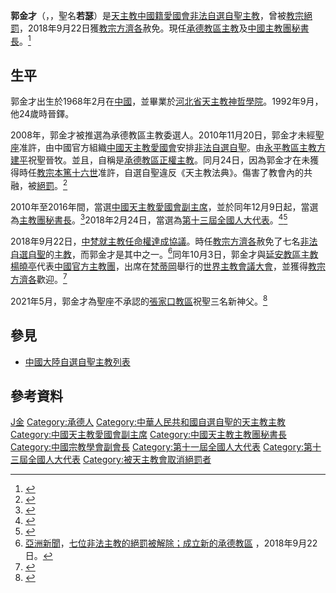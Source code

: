 {{Infobox Christian leader
| type             = bishop
| honorific-prefix = 
| name             = 郭金才<br />Joseph Guo Jincai
| honorific-suffix = 
| title            = [[天主教承德教區|承德教區主教]]
| image            = 
| caption          = 
| province         = 
| diocese          = [[天主教承德教區|承德教區]]
| see              = 
| appointed        = 
| term_start       = 2018年9月22日
| term_end         = 
| predecessor      = [[梅耿光|梅耿光]]
| successor        = '''現任'''
| other_post       = 
| ordination       = 1992年9月
| ordained_by      = 
| consecration     = 2010年11月20日 ([[中國自選自聖主教列表|非法自選自聖]])
| consecrated_by   = [[方建平|方建平]]
| cardinal         = 
| created_cardinal_by = 
| rank             =  
| birth_name       = 
| birth_date       = 1968年2月
| birth_place      = [[中國|中國]][[安徽省|安徽省]][[阜陽市|阜陽市]]
| death_date       = 
| death_place      = 
| buried           = 
| religion         = [[天主教|天主教]]
| residence        = 
| profession       =
| alma_mater       = 
| nationality      = [[中國人|中國籍]]
| previous_post    = 
| motto            = 
| signature        = 
| coat_of_arms     = Coat of arms of Joseph Guo Jin Cai.svg
}}
'''郭金才'''（{{lang-en|Joseph Guo Jincai}}，{{bd|1968年|2月|||catIdx=郭金才}}，聖名'''若瑟'''）是[[天主教|天主教]][[中國人|中國籍]][[中國天主教愛國會|愛國會]][[中國自選自聖主教列表|非法自選自聖]][[天主教華人主教列表|主教]]，曾被[[教宗|教宗]][[絕罰|絕罰]]，2018年9月22日獲[[方濟各_(教宗)|教宗方濟各]]赦免。現任[[天主教承德教區|承德教區主教]]及[[中國天主教主教團|中國主教團秘書長]]。<ref>{{Cite web |url=http://www.catholic-hierarchy.org/bishop/bguojinca.html |title=Bishop Joseph Guo Jincai|accessdate=2018年9月22日|archive-date=2018年9月22日|archive-url= |dead-url=no }}</ref>

== 生平 ==
郭金才出生於1968年2月在[[中國|中國]]，並畢業於[[河北省天主教神哲學院|河北省天主教神哲學院]]。1992年9月，他24歲時晉鐸。

2008年，郭金才被推選為承德教區主教委選人。2010年11月20日，郭金才未經[[聖座|聖座]]准許，由中國官方組織[[中國天主教愛國會|中國天主教愛國會]]安排[[中國自選自聖主教列表|非法自選自聖]]。由[[天主教永平教區|永平教區主教]][[方建平|方建平]]祝聖晉牧。並且，自稱是[[天主教承德教區|承德教區正權主教]]。同月24日，因為郭金才在未獲得時任[[教宗|教宗]][[本篤十六世|本篤十六世]]准許，自選自聖違反《天主教法典》。傷害了教會內的共融，被[[絕罰|絕罰]]。<ref>{{Cite web |url=http://www.kkp.org.hk/drupal/node/16863 |title=承德非法主教郭金才 祝聖主教府 合法主教共祭 |accessdate=2018年6月3日|archive-date= 2018年6月3日|archive-url= |publisher=[[公教報|公教報]] |dead-url=no }}</ref>

2010年至2016年間，當選[[中國天主教愛國會|中國天主教愛國會副主席]]，並於同年12月9日起，當選為[[中國天主教主教團|主教團秘書長]]。<ref name="election">{{cite news
|publisher=[[人民日報|人民日報]] |date=2010年12月9日 |title=中國天主教第八次全國代表會議選舉產生新一屆領導班子 |url=http://politics.people.com.cn/GB/1027/13441733.html |accessdate=2010年12月9日 |archive-date=2010年12月13日 |archive-url=https://web.archive.org/web/20101213063742/http://politics.people.com.cn/GB/1027/13441733.html |dead-url=no}}</ref>2018年2月24日，當選為[[第十三屆全國人大代表|第十三屆全國人大代表]]。<ref>{{Cite web|title=（受權發佈）中華人民共和國第十三屆全國人民代表大會代表名單-中新網|url=http://www.chinanews.com/gn/2018/02-25/8453959.shtml|accessdate=2021-02-13|work=中新網|archive-date=2018-02-27|archive-url=https://web.archive.org/web/20180227031724/http://www.chinanews.com/gn/2018/02-25/8453959.shtml|dead-url=no}}</ref><ref>{{cite web|url=http://210.82.31.1:8084/delegate/viewDelegate.action?dbid=111363|title=代表資訊-郭金才|publisher=全國人大|access-date=2010-11-20|archive-url=https://web.archive.org/web/20181005111904/http://www.npc.gov.cn/delegate/viewDelegate.action?dbid=111363|archive-date=2018-10-05|dead-url=yes}}</ref>

2018年9月22日，[[中華人民共和國與梵蒂岡關係|中梵就主教任命權達成協議]]。時任[[方濟各_(教宗)|教宗方濟各]]赦免了七名[[中國自選自聖主教列表|非法自選自聖]]的[[天主教華人主教列表|主教]]，而郭金才是其中之一。<ref>[[亞洲新聞|亞洲新聞]]，[http://www.asianews.it/news-zh/七位非法主教的絕罰被解除；成立新的承德教區-45012.html 七位非法主教的絕罰被解除；成立新的承德教區] {{Wayback|url=http://www.asianews.it/news-zh/%E4%B8%83%E4%BD%8D%E9%9D%9E%E6%B3%95%E4%B8%BB%E6%95%99%E7%9A%84%E7%BB%9D%E7%BD%9A%E8%A2%AB%E8%A7%A3%E9%99%A4%EF%BC%9B%E6%88%90%E7%AB%8B%E6%96%B0%E7%9A%84%E6%89%BF%E5%BE%B7%E6%95%99%E5%8C%BA-45012.html |date=20190513044949 }}，2018年9月22日。</ref>同年10月3日，郭金才與[[天主教延安教區|延安教區主教]][[楊曉亭|楊曉亭]]代表[[中國天主教主教團|中國官方主教團]]，出席在[[梵蒂岡|梵蒂岡]]舉行的[[世界主教會議|世界主教會議大會]]，並獲得[[教宗|教宗]][[方濟各_(教宗)|方濟各]]歡迎。<ref>{{Cite web |url=https://www.vaticannews.va/zh/pope/news/2018-10/zh-synod-youth-2018-pope-china.html#play |title=教宗與參加世界主教會議的兩位中國主教會面並相互問候 |accessdate=2018-10-05 |author=[[梵蒂岡新聞網|梵蒂岡新聞網]] |date=2018年10月4日 |work= |publisher=梵蒂岡新聞網 |language=Zh-hant |archive-date=2018年10月5日 |archive-url=https://web.archive.org/web/20181005154122/https://www.vaticannews.va/zh/pope/news/2018-10/zh-synod-youth-2018-pope-china.html#play |dead-url=no }}</ref>

2021年5月，郭金才為聖座不承認的[[天主教宣化教區|張家口教區]]祝聖三名新神父。<ref>{{Cite web |url=http://www.asianews.it/news-zh/%E6%9C%89%E8%BF%9D%E4%B8%AD%E6%A2%B5%E5%8D%8F%E8%AE%AE%EF%BC%9A%E6%98%8E%E6%97%A5%E2%80%9C%E7%B2%BE%E7%A5%9E%E5%A4%B1%E5%B8%B8%E2%80%9D%E8%80%85%E5%B0%86%E6%99%8B%E9%93%8E-53096.html |title=有違中梵協議：明日“精神失常”者將晉鐸  |accessdate=2021年5月10日|archive-date= 22021年5月10日|archive-url= |publisher=[[亞洲新聞|亞洲新聞]] |dead-url=no }}</ref>

== 參見 ==
* [[中國大陸自選自聖主教列表|中國大陸自選自聖主教列表]]

== 參考資料 ==
{{reflist}}

{{Navboxes
| title  = 郭金才在[[中國宗教學會|中國宗教學會]]的職務
| list1  =
{{中國宗教學會第六屆理事會}}
}}

{{Authority control}}

{{DEFAULTSORT:Guo郭}}
[[Category:郭姓|J金]]
[[Category:承德人|Category:承德人]]
[[Category:中華人民共和國自選自聖的天主教主教|Category:中華人民共和國自選自聖的天主教主教]]
[[Category:中國天主教愛國會副主席|Category:中國天主教愛國會副主席]]
[[Category:中國天主教主教團秘書長|Category:中國天主教主教團秘書長]]
[[Category:中國宗教學會副會長|Category:中國宗教學會副會長]]
[[Category:第十一屆全國人大代表|Category:第十一屆全國人大代表]]
[[Category:第十三屆全國人大代表|Category:第十三屆全國人大代表]]
[[Category:被天主教會取消絕罰者|Category:被天主教會取消絕罰者]]